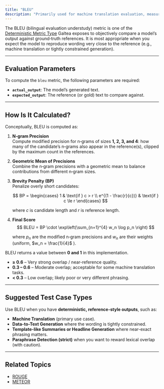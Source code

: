 ```yaml
---
title: "BLEU"
description: "Primarily used for machine translation evaluation, measuring how many n-grams (phrases of n words) in the candidate translation overlap with those in a set of reference translations."
---
```

The BLEU (bilingual evaluation understudy) metric is one of the [Deterministic Metric Type](/concepts/metric-type) Galtea exposes to objectively compare a model’s output against ground‑truth references. It is most appropriate when you expect the model to reproduce wording very close to the reference (e.g., machine translation or tightly constrained generation).

---
## Evaluation Parameters

To compute the `bleu` metric, the following parameters are required:

- **`actual_output`**: The model’s generated text.
- **`expected_output`**: The reference (or gold) text to compare against.

---
## How Is It Calculated?

Conceptually, BLEU is computed as:

1. **N‑gram Precision**  
   Compute modified precision for n‑grams of sizes **1, 2, 3, and 4**: how many of the candidate’s n‑grams also appear in the reference(s), clipped by the maximum count in the references.

2. **Geometric Mean of Precisions**  
   Combine the n‑gram precisions with a geometric mean to balance contributions from different n‑gram sizes.

3. **Brevity Penalty (BP)**  
   Penalize overly short candidates:

   $$
   BP =
     \begin{cases}
       1 & \text{if } c > r \\
       e^{(1 - \frac{r}{c})} & \text{if } c \le r
     \end{cases}
   $$

   where $c$ is candidate length and $r$ is reference length.

4. **Final Score**
   $$
   BLEU = BP \cdot \exp\left(\sum_{n=1}^{4} w_n \log p_n \right)
   $$

   where $p_n$ are the modified n‑gram precisions and $w_n$ are their weights (uniform, $w_n = \frac{1}{4}$ \).


BLEU returns a value between **0 and 1** in this implementation.

- **≥ 0.6** – Very strong overlap / near-reference quality.
- **0.3 – 0.6** – Moderate overlap; acceptable for some machine translation tasks.
- **< 0.3** – Low overlap; likely poor or very different phrasing.


---
## Suggested Test Case Types

Use BLEU when you have **deterministic, reference-style outputs**, such as:

- **Machine Translation** (primary use case).
- **Data-to-Text Generation** where the wording is tightly constrained.
- **Template-like Summaries or Headline Generation** where near-exact phrasing matters.
- **Paraphrase Detection (strict)** when you want to reward lexical overlap (with caution).

---
## Related Topics

- [ROUGE](/concepts/metric-type/rouge)
- [METEOR](/concepts/metric-type/meteor)
